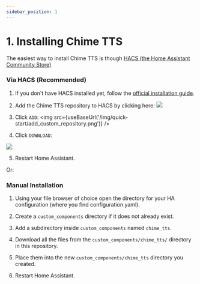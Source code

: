 ```yaml
---
sidebar_position: 1
---
```



# 1. Installing Chime TTS

The easiest way to install Chime TTS is though [HACS (the Home Assistant Community Store)](https://hacs.xyz/)

### Via HACS (Recommended)

1. If you don't have HACS installed yet, follow the [official installation guide](https://hacs.xyz/docs/installation/manual).

2. Add the Chime TTS repository to HACS by clicking here: <a href="https://my.home-assistant.io/redirect/hacs_repository/?owner=nimroddolev&repository=chime_tts&category=integration" alt="Chime TTS HACS repository" target="_blank"><img src="https://my.home-assistant.io/badges/hacs_repository.svg" /></a>

3. Click `ADD`:
<img src={useBaseUrl('/img/quick-start/add_custom_repository.png')} />


4. Click `DOWNLOAD`:
<img src="https://raw.githubusercontent.com/nimroddolev/chime_tts/main/images/wiki/installation/download_button.png" />

5. Restart Home Assistant.

Or:

### Manual Installation

1. Using your file browser of choice open the directory for your HA configuration (where you find configuration.yaml).

2. Create a ```custom_components``` directory if it does not already exist.

3. Add a subdirectory inside ```custom_components``` named ```chime_tts```.

4. Download all the files from the ```custom_components/chime_tts/``` directory in this repository.

5. Place them into the new ```custom_components/chime_tts``` directory you created.

6. Restart Home Assistant.
